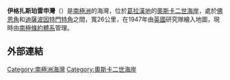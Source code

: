 '''伊格扎斯珀雷申灣'''（{{lang-en|Exasperation Inlet}}）是[[南極洲|南極洲]]的海灣，位於[[葛拉漢地|葛拉漢地]]的[[奧斯卡二世海岸|奧斯卡二世海岸]]，處於[[佛恩角|佛恩角]]和[[迪薩波因特門特角|迪薩波因特門特角]]之間，寬26公里，在1947年由[[英國|英國]]研究隊繪入地圖，現時由[[南極條約體系|南極條約體系]]管理。

==外部連結==
{{cite gnis | type = antarid | id = 4687| name = Exasperation Inlet | accessdate = 2012-03-09}}

{{coord|65|20|S|62|0|W|scale:1000000_source:GNIS|display=title}}

{{usgs-gazetteer|id=4687}}

{{DEFAULTSORT:Exasperation Inlet}}
[[Category:南極洲海灣|Category:南極洲海灣]]
[[Category:奧斯卡二世海岸|Category:奧斯卡二世海岸]]


{{OscarIICoast-geo-stub}}